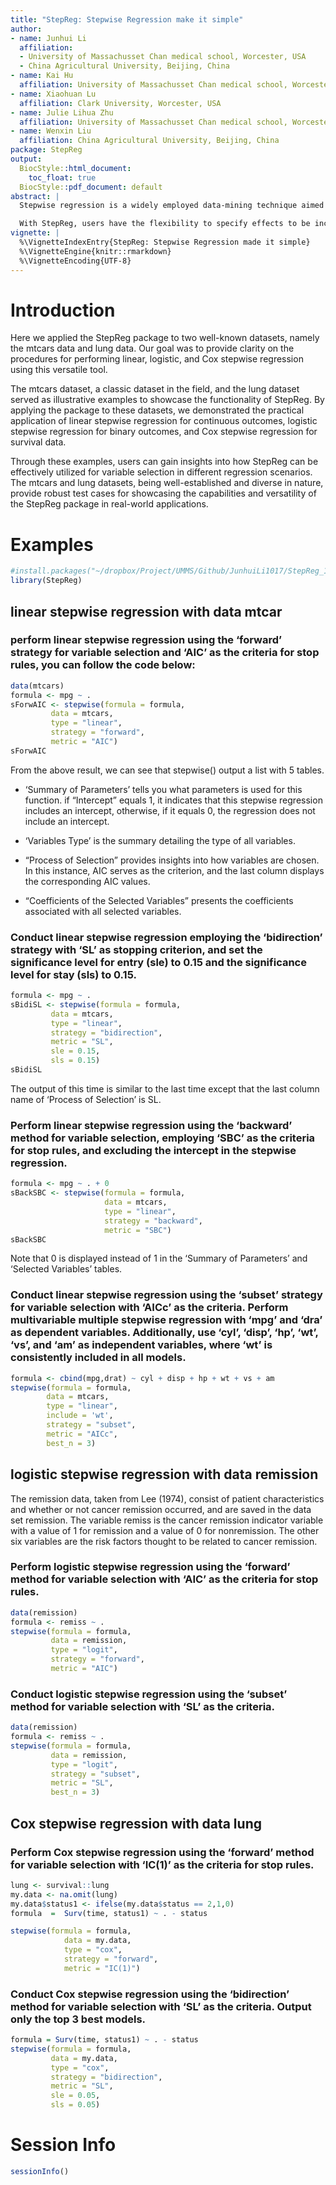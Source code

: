 ```yaml
---
title: "StepReg: Stepwise Regression make it simple"
author:
- name: Junhui Li
  affiliation: 
  - University of Massachusset Chan medical school, Worcester, USA
  - China Agricultural University, Beijing, China
- name: Kai Hu
  affiliation: University of Massachusset Chan medical school, Worcester, USA
- name: Xiaohuan Lu
  affiliation: Clark University, Worcester, USA
- name: Julie Lihua Zhu
  affiliation: University of Massachusset Chan medical school, Worcester, USA
- name: Wenxin Liu
  affiliation: China Agricultural University, Beijing, China
package: StepReg
output:
  BiocStyle::html_document:
    toc_float: true
  BiocStyle::pdf_document: default
abstract: |
  Stepwise regression is a widely employed data-mining technique aimed at identifying a valuable subset of predictors for utilization in a multiple regression model. To facilitate this process, we have developed the R package StepReg. This package empowers users to conduct linear, logistic, and Cox proportional hazard stepwise regression, incorporating popular selection criteria. It provides a versatile set of stop rules available in forward selection, backward elimination, both-direction, and best subset methods.

  With StepReg, users have the flexibility to specify effects to be included in all models and engage in multivariate multiple stepwise regression. The package is designed to streamline the modeling process, offering a range of options for effective variable selection, making it a valuable tool for researchers and analysts working with diverse datasets.
vignette: |
  %\VignetteIndexEntry{StepReg: Stepwise Regression made it simple}
  %\VignetteEngine{knitr::rmarkdown}
  %\VignetteEncoding{UTF-8}
---
```


# Introduction

Here we applied the StepReg package to two well-known datasets, namely the mtcars data and lung data. Our goal was to provide clarity on the procedures for performing linear, logistic, and Cox stepwise regression using this versatile tool.

The mtcars dataset, a classic dataset in the field, and the lung dataset served as illustrative examples to showcase the functionality of StepReg. By applying the package to these datasets, we demonstrated the practical application of linear stepwise regression for continuous outcomes, logistic stepwise regression for binary outcomes, and Cox stepwise regression for survival data.

Through these examples, users can gain insights into how StepReg can be effectively utilized for variable selection in different regression scenarios. The mtcars and lung datasets, being well-established and diverse in nature, provide robust test cases for showcasing the capabilities and versatility of the StepReg package in real-world applications.

# Examples

```r
#install.packages("~/dropbox/Project/UMMS/Github/JunhuiLi1017/StepReg_1.5.0.tar.gz")
library(StepReg)
```

## linear stepwise regression with data mtcar

### perform linear stepwise regression using the 'forward' strategy for variable selection and 'AIC' as the criteria for stop rules, you can follow the code below:
```r
data(mtcars)
formula <- mpg ~ .
sForwAIC <- stepwise(formula = formula,
         data = mtcars,
         type = "linear",
         strategy = "forward",
         metric = "AIC")
sForwAIC
```

From the above result, we can see that stepwise() output a list with 5 tables. 

* 'Summary of Parameters' tells you what parameters is used for this function. if "Intercept" equals 1, it indicates that this stepwise regression includes an intercept, otherwise, if it equals 0, the regression does not include an intercept.

* 'Variables Type' is the summary detailing the type of all variables.

* "Process of Selection" provides insights into how variables are chosen. In this instance, AIC serves as the criterion, and the last column displays the corresponding AIC values.

* "Coefficients of the Selected Variables" presents the coefficients associated with all selected variables.

### Conduct linear stepwise regression employing the 'bidirection' strategy with 'SL' as stopping criterion, and set the significance level for entry (sle) to 0.15 and the significance level for stay (sls) to 0.15.

```r
formula <- mpg ~ .
sBidiSL <- stepwise(formula = formula,
         data = mtcars,
         type = "linear",
         strategy = "bidirection",
         metric = "SL",
         sle = 0.15,
         sls = 0.15)
sBidiSL
```

The output of this time is similar to the last time except that the last column name of 'Process of Selection' is SL.

### Perform linear stepwise regression using the 'backward' method for variable selection, employing 'SBC' as the criteria for stop rules, and excluding the intercept in the stepwise regression.

```r
formula <- mpg ~ . + 0
sBackSBC <- stepwise(formula = formula,
                     data = mtcars,
                     type = "linear",
                     strategy = "backward",
                     metric = "SBC")
sBackSBC
```

Note that 0 is displayed instead of 1 in the 'Summary of Parameters' and 'Selected Variables' tables.

### Conduct linear stepwise regression using the 'subset' strategy for variable selection with 'AICc' as the criteria. Perform multivariable multiple stepwise regression with 'mpg' and 'dra' as dependent variables. Additionally, use 'cyl', 'disp', 'hp', 'wt', 'vs', and 'am' as independent variables, where 'wt' is consistently included in all models.
 
```r
formula <- cbind(mpg,drat) ~ cyl + disp + hp + wt + vs + am
stepwise(formula = formula,
        data = mtcars,
        type = "linear",
        include = 'wt',
        strategy = "subset",
        metric = "AICc",
        best_n = 3)
```

## logistic stepwise regression with data remission

The remission data, taken from Lee (1974), consist of patient characteristics and whether or not cancer remission occurred, and are saved in the data set remission. The variable remiss is the cancer remission indicator variable with a value of 1 for remission and a value of 0 for nonremission.  The other six variables are the risk factors thought to be related to cancer remission.

### Perform logistic stepwise regression using the 'forward' method for variable selection with 'AIC' as the criteria for stop rules.

```r
data(remission)
formula <- remiss ~ .
stepwise(formula = formula,
         data = remission,
         type = "logit",
         strategy = "forward",
         metric = "AIC")
```

### Conduct logistic stepwise regression using the 'subset' method for variable selection with 'SL' as the criteria.

```r
data(remission)
formula <- remiss ~ .
stepwise(formula = formula,
         data = remission,
         type = "logit",
         strategy = "subset",
         metric = "SL",
         best_n = 3)
```

## Cox stepwise regression with data lung

### Perform Cox stepwise regression using the 'forward' method for variable selection with 'IC(1)' as the criteria for stop rules.

```r
lung <- survival::lung
my.data <- na.omit(lung)
my.data$status1 <- ifelse(my.data$status == 2,1,0)
formula  =  Surv(time, status1) ~ . - status 

stepwise(formula = formula,
            data = my.data,
            type = "cox",
            strategy = "forward",
            metric = "IC(1)")
```

### Conduct Cox stepwise regression using the 'bidirection' method for variable selection with 'SL' as the criteria. Output only the top 3 best models.

```r
formula = Surv(time, status1) ~ . - status 
stepwise(formula = formula,
         data = my.data,
         type = "cox",
         strategy = "bidirection",
         metric = "SL",
         sle = 0.05,
         sls = 0.05)
```


# Session Info
```r
sessionInfo()
```
